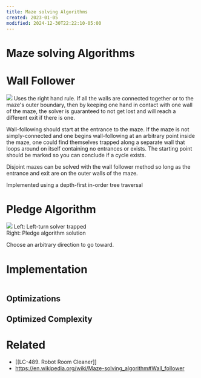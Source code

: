 ```yaml
---
title: Maze solving Algorithms
created: 2023-01-05
modified: 2024-12-30T22:22:10-05:00
---
```

# Maze solving Algorithms

# Wall Follower
[![](https://upload.wikimedia.org/wikipedia/commons/f/f7/Maze01-02.png)](https://en.wikipedia.org/wiki/File:Maze01-02.png)
Uses the right hand rule. If all the walls are connected together or to the maze's outer boundary, then by keeping one hand in contact with one wall of the maze, the solver is guaranteed to not get lost and will reach a different exit if there is one.

Wall-following should start at the entrance to the maze. If the maze is not simply-connected and one begins wall-following at an arbitrary point inside the maze, one could find themselves trapped along a separate wall that loops around on itself containing no entrances or exists. The starting point should be marked so you can conclude if a cycle exists.

Disjoint mazes can be solved with the wall follower method so long as the entrance and exit are on the outer walls of the maze.

Implemented using a depth-first in-order tree traversal

# Pledge Algorithm
[![](https://upload.wikimedia.org/wikipedia/commons/thumb/2/27/Pledge_Algorithm.png/220px-Pledge_Algorithm.png)](https://en.wikipedia.org/wiki/File:Pledge_Algorithm.png)
Left: Left-turn solver trapped   
Right: Pledge algorithm solution

Choose an arbitrary direction to go toward.

# Implementation

```python

```

## Optimizations

## Optimized Complexity

<CustomCallout type="Time-Complexity" title="Time Complexity"></CustomCallout>

<CustomCallout type="Space-Complexity" title="Space Complexity"></CustomCallout>



# Related
- [[LC-489. Robot Room Cleaner]]
- https://en.wikipedia.org/wiki/Maze-solving_algorithm#Wall_follower
